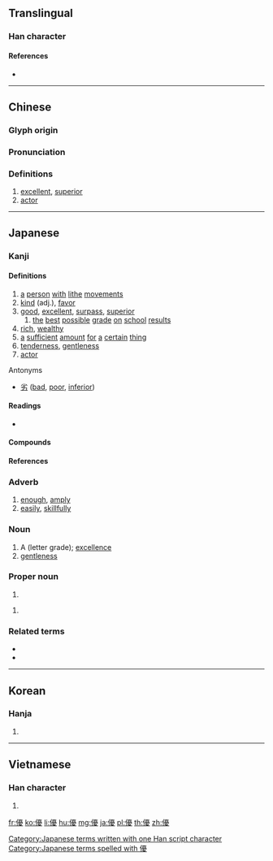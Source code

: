 {{also|优}}
==Translingual==

===Han character===
{{Han char|rn=9|rad=人|as=15|sn=17|four=21247|canj=OMBE|ids=⿰亻憂}}

====References====
* {{Han ref|kx=0120.280|dkj=01261|dj=0254.260|hdz=10233.040|uh=512A|ud=20778|bh=C075|bd=49269}}

----

==Chinese==
{{zh-forms|s=优}}

===Glyph origin===
{{Han etym}}

===Pronunciation===
{{zh-pron
|m=yōu
|c=jau1
|mc=y
|oc=y
|ma=Zh-you.ogg
|cat=a,n
}}

===Definitions===
{{zh-hanzi}}

# [[excellent]], [[superior]]
# [[actor]]

----

==Japanese==

===Kanji===
{{ja-kanji|grade=6|rs=人15}}

====Definitions====
# [[a]] [[person]] [[with]] [[lithe]] [[movements]]
# [[kind]] (adj.), [[favor]]
# [[good]], [[excellent]], [[surpass]], [[superior]]
## [[the]] [[best]] [[possible]] [[grade]] [[on]] [[school]] [[results]]
# [[rich]], [[wealthy]]
# [[a]] [[sufficient]] [[amount]] [[for]] [[a]] [[certain]] [[thing]]
# [[tenderness]], [[gentleness]]
# [[actor]]

; Antonyms
* {{sense|good, excellent, superior}} [[劣]] ([[bad]], [[poor]], [[inferior]])

====Readings====
* {{ja-readings|kanon=[[ゆう]] ([[yū]])|goon=[[う]] ([[u]])|kun=[[やさしい]] ([[yasashii]]), [[すぐれる]] ([[sugureru]]), [[ゆたか]] (yutaka), [[ゆうに]] (yūni), [[わざおぎ]] ([[wazaogi]])|nadzuke=[[かつ]] (katsu), [[ひろ]] (hiro), [[まさ]] (masa), [[まさる]] (masaru), [[ゆたか]] (yutaka)}}

====Compounds====
{{der3
| {{ja-r|優渥|ゆうあく}}
| {{ja-r|優位|ゆうい}}
| {{ja-r|優越|ゆうえつ}}
| {{ja-r|優越感|ゆうえつかん}}
| {{ja-r|優艶|ゆうえん}}
| {{ja-r|優婉|ゆうえん}}
| {{ja-r|優雅|ゆうが}}
| {{ja-r|優遇|ゆうぐう}}
| {{ja-r|優形|やさがた}}
| {{ja-r|優弧|ゆうこ}}
| {{ja-r|優姿|ゆうし}}
| {{ja-r|優者|ゆうしゃ}}
| {{ja-r|優秀|ゆうしゅう}}
| {{ja-r|優柔不断|ゆうじゅうふだん}}
| {{ja-r|優駿|ゆうしゅん}}
| {{ja-r|優女|ゆうおんな}}
| {{ja-r|優勝|ゆうしょう}}
| {{ja-r|優勢|ゆうせい}}
| {{ja-r|優性|ゆうせい}}
| {{ja-r|優生|ゆうせい}}
| {{ja-r|優先|ゆうせん}}
| {{ja-r|優待|ゆうたい}}
| {{ja-r|優退|ゆうたい}}
| {{ja-r|優男|やさおとこ}}
| {{ja-r|優長|ゆうちょう}}
| {{ja-r|優等|ゆうとう}}
| {{ja-r|優曇華|うどんげ}}
| {{ja-r|優美|ゆうび}}
| {{ja-r|優々閑々|ゆうゆうかんかん}}, {{ja-r|優優閑閑|ゆうゆうかんかん}}
| {{ja-r|優利|ゆうり}}
| {{ja-r|優良|ゆうりょう}}
| {{ja-r|優劣|ゆうれつ}}
| {{ja-r|優諚|ゆうじょう}}
| {{ja-r|優男|やさおとこ}}
}}

====References====
{{ja-kref
|ku=4505
|shift=9744
|jis=4D25
|euc=CDA5
|skip=1-2-15
|freq=334
|nelson=564
|newnelson=334
|halpern=177
|kld=130
|heisig=993
|tuttle=2a15.1
}}

===Adverb===
{{ja-pos|adverb|ゆう}}

# [[enough]], [[amply]]
# [[easily]], [[skillfully]]

===Noun===
{{ja-noun|ゆう}}

# A (letter grade); [[excellence]]
# [[gentleness]]

===Proper noun===
{{ja-pos|proper|まさる}}

# {{given name|male|lang=ja|sort=まさる}}

{{ja-pos|proper|ゆう}}

# {{given name|female|lang=ja|sort=ゆう}}

===Related terms===
* {{l|ja|優しげ}}
* {{l|ja|優る}}

[[Category:Japanese terms written with one Han script character]]
[[Category:Japanese terms spelled with 優]]

----

==Korean==

===Hanja===
{{ko-hanja|hangeul=우}}

# {{defn|lang=ko|sort=人15}}

----

==Vietnamese==

===Han character===
{{vi-hantu|[[ưu]]|rs=人15}}

# {{defn|lang=vi|sort=人15}}

[[fr:優]]
[[ko:優]]
[[li:優]]
[[hu:優]]
[[mg:優]]
[[ja:優]]
[[pl:優]]
[[th:優]]
[[zh:優]]